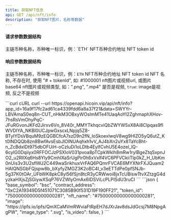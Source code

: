 ```yaml
---
title: 获取NFT信息
api: GET /api/nft/info
description: "获取NFT图片，名称等数据"
---
```


#### 请求参数数据结构
<ParamField query="base_symbol" type="long" required>
    主链币种名称，币种唯一标识，例：`ETH`
</ParamField>
<ParamField query="contract_address" type="string" required>
    NFT币种合约地址
</ParamField>
<ParamField query="token_id" type="string">
    NFT token id
</ParamField>



#### 响应参数数据结构
<ResponseField name="base_symbol" type="string">主链币种名称，币种唯一标识，例：`ETH`</ResponseField>
<ResponseField name="contract_address" type="string">NFT币种合约地址</ResponseField>
<ResponseField name="token_id" type="string">NFT token id</ResponseField>
<ResponseField name="nft_name" type="string">NFT 名称, 不存在时, 使用 "# + tokenId", 如: #1000001</ResponseField>
<ResponseField name="image" type="string">nft图片或视频url, 或图片base64</ResponseField>
<ResponseField name="image_type" type="string">nft图片或视频类型, 如：".png", ".mp4"</ResponseField>
<ResponseField name="is_video" type="bool">是否是视频, `true`: image是视频, 反之不是视频</ResponseField>



<RequestExample>
  ```curl cURL
  curl
  --url https://openapi.hicoin.vip/api/nft/info?app_id=16a9f17fc2ad61ca4339fdd6a8a37f21&data=SWYYr-LBVAmaS0eq8n-CUT_nHkM3OBxyWOsImMTe41UaqAoYI2ZghmaphXHov-7hsRsVmOhyPqC-JFuRGvonJKFd2Jirxv6Vn_8V40r_MMYTkhqcviQbZWYW5xX8Ai8CIpqas9fIWVDIYA_NKBl0UCJpwGxscxLNpjq5Z8-BTyIYDsVBquM9zEQGBCfcA7szD9n2fN_loSkoexlwqV8wg9HIZO5yQ6utZ_Kt0lNDQQb8zn8BwfAvsEsbJlOINUAqhxh1vV_AJ4bXn2uYx8TaYcBht-n_ZcBdxIDt975dbOFUiH-oCzIuDi1oLDtb4EylfCvhU5E4ozel_lQ-6cyIG0Dqiiyx0RFFOCJzPSXIoV031pvoa8pTCpkWklh8mRw1rylBgeZtqSxpnJO2_u2RIlXq6Hs8Yly9CmhIXaSrUgPir0h6xVxlf4VC6PFVCkiiTlp0kZ_H_UbKm0nUis3v3U2sflWJ2C449waSrikhuxVrFAQ6PQmrFVCAE6MYXNrFXJQuam2HAIQNSGbFQjspw8b_bXyfyZMGZ3K2oBC4I_v3eETTdPe0pfSNJb-5g37K0tOAr_UFbWK8pkC8yl56fSjn8tcR3yCRWwoi8jxTcUBiswTtvXZtzgG4dyzkaHXjsZjSGiywXSqP76VZWlyOmAx6IDSViLcPLPISdU3ruCI
  ```
</RequestExample>



<ResponseExample>
```json
{
     "base_symbol": "bsc",
     "contract_address": "0xC2A19349D5f451071C3085B90f531D19F190FF21",
     "token_id": "75000000000000000281",
     "nft_name": "#75000000000000000281",
     "image": "https://ipfs.io/ipfs/QmXCaMVmRWviaFtRpEH7dJXrJav8dsJdGcsj7M8NpgAgPW",
     "image_type": ".svg",
     "is_video": false,
}
```
</ResponseExample>